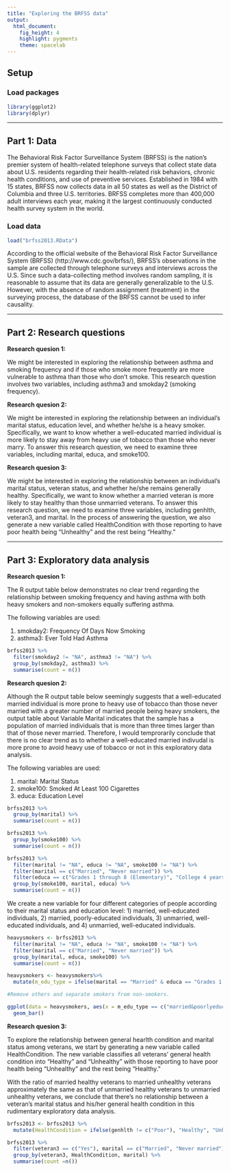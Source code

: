 ---
title: "Exploring the BRFSS data"
output: 
  html_document: 
    fig_height: 4
    highlight: pygments
    theme: spacelab
---

## Setup

### Load packages

```{r load-packages, message = FALSE}
library(ggplot2)
library(dplyr)
```




* * *

## Part 1: Data

The Behavioral Risk Factor Surveillance System (BRFSS) is the nation's premier system of health-related telephone surveys that collect state data about U.S. residents regarding their health-related risk behaviors, chronic health conditions, and use of preventive services. Established in 1984 with 15 states, BRFSS now collects data in all 50 states as well as the District of Columbia and three U.S. territories. BRFSS completes more than 400,000 adult interviews each year, making it the largest continuously conducted health survey system in the world.

### Load data

```{r load-data}
load("brfss2013.RData")
```

According to the official website of the Behavioral Risk Factor Surveillance System (BRFSS) (http://www.cdc.gov/brfss/), BRFSS's observations in the sample are collected through telephone surveys and interviews across the U.S. Since such a data-collecting method involves random sampling, it is reasonable to assume that its data are generally generalizable to the U.S. However, with the absence of random assignment (treatment) in the surveying process, the database of the BRFSS cannot be used to infer causality.

* * *

## Part 2: Research questions

**Research quesion 1:**

We might be interested in exploring the relationship between asthma and smoking frequency and if those who smoke more frequently are more vulnerable to asthma than those who don't smoke. This research question involves two variables, including asthma3 and smokday2 (smoking frequency).

**Research quesion 2:**

We might be interested in exploring the relationship between an individual's marital status, education level, and whether he/she is a heavy smoker. Specifically, we want to know whether a well-educated married individual is more likely to stay away from heavy use of tobacco than those who never marry. To answer this research question, we need to examine three variables, including marital, educa, and smoke100.


**Research quesion 3:**

We might be interested in exploring the relationship between an individual's marital status, veteran status, and whether he/she remains generally healthy. Specifically, we want to know whether a married veteran is more likely to stay healthy than those unmarried veterans. To answer this research question, we need to examine three variables, including genhlth, veteran3, and marital. In the process of answering the question, we also generate a new variable called HealthCondition with those reporting to have poor health being "Unhealthy" and the rest being "Healthy." 

* * *

## Part 3: Exploratory data analysis

**Research quesion 1:**

The R output table below demonstrates no clear trend regarding the relationship between smoking frequency and having asthma with both heavy smokers and non-smokers equally suffering asthma.

The following variables are used:

  1) smokday2: Frequency Of Days Now Smoking
  2) asthma3: Ever Told Had Asthma

```{r exploring the relationshp between smokday and asthma}
brfss2013 %>% 
  filter(smokday2 != "NA", asthma3 != "NA") %>%
  group_by(smokday2, asthma3) %>% 
  summarise(count = n())
```

**Research quesion 2:**

Although the R output table below seemingly suggests that a well-educated married individual is more prone to heavy use of tobacco than those never married with a greater number of married people being heavy smokers, the output table about Variable Marital indicates that the sample has a population of married individuals that is more than three times larger than that of those never married. Therefore, I would temprorarily conclude that there is no clear trend as to whether a well-educated married indivudal is more prone to avoid heavy use of tobacco or not in this exploratory data analysis.

The following variables are used:

  1) marital: Marital Status
  2) smoke100: Smoked At Least 100 Cigarettes
  3) educa: Education Level

```{r }
brfss2013 %>%
  group_by(marital) %>%
  summarise(count = n())

brfss2013 %>%
  group_by(smoke100) %>%
  summarise(count = n())

brfss2013 %>%
  filter(marital != "NA", educa != "NA", smoke100 != "NA") %>%
  filter(marital == c("Married", "Never married")) %>%
  filter(educa == c("Grades 1 through 8 (Elementary)", "College 4 years or more (College graduate)")) %>%
  group_by(smoke100, marital, educa) %>%
  summarise(count = n())
```

We create a new variable for four different categories of people according to their marital status and education level: 1) married, well-educated individuals, 2) married, poorly-educated individuals, 3) unmarried, well-educated individuals, and 4) unmarried, well-educated individuals.

```{r data visualization}
heavysmokers <- brfss2013 %>%
  filter(marital != "NA", educa != "NA", smoke100 != "NA") %>%
  filter(marital == c("Married", "Never married")) %>%
  group_by(marital, educa, smoke100) %>%
  summarise(count = n())

heavysmokers <- heavysmokers%>%
  mutate(m_edu_type = ifelse(marital == "Married" & educa == "Grades 1 through 8 (Elementary)", "married&poorlyeducated", ifelse(marital == "Married" & educa == "College 4 years or more (College graduate)", "married&welleducated", ifelse(marital == "Never married" & educa == "Grades 1 through 8 (Elementary)", "unmarried&poorlyeducated", ifelse(marital == "Never married" & educa == "College 4 years or more (College graduate)", "unmarried&welleducated", "Others")))))

#Remove others and separate smokers from non-smokers.
```
```{r}
ggplot(data = heavysmokers, aes(x = m_edu_type == c("married&poorlyeducated", "married&welleducated"))) +
  geom_bar()
```

**Research quesion 3:**

To explore the relationship between general hearlth condition and marital status among veterans, we start by generating a new variable called HealthCondition. The new variable classifies all veterans' general health condition into "Healthy" and "Unhealthy" with those reporting to have poor health being "Unhealthy" and the rest being "Healthy." 

With the ratio of married healthy veterans to married unhealthy veterans approximately the same as that of unmarried healthy veterans to unmarried unhealthy veterans, we conclude that there's no relationship between a veteran's marital status and his/her general health condition in this rudimentary exploratory data analysis.

```{r}
brfss2013 <- brfss2013 %>% 
  mutate(HealthCondition = ifelse(genhlth != c("Poor"), "Healthy", "Unhealthy"))

brfss2013 %>%
  filter(veteran3 == c("Yes"), marital == c("Married", "Never married"), HealthCondition != "NA") %>%
  group_by(veteran3, HealthCondition, marital) %>%
  summarise(count =n())
```

